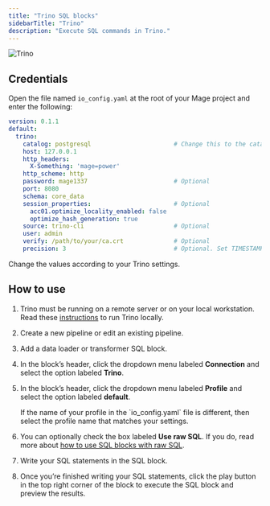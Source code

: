 ```yaml
---
title: "Trino SQL blocks"
sidebarTitle: "Trino"
description: "Execute SQL commands in Trino."
---
```


<img
  alt="Trino"
  src="https://dbdb.io/media/logos/trino.png"
/>

## Credentials

Open the file named `io_config.yaml` at the root of your Mage project and enter the following:

```yaml
version: 0.1.1
default:
  trino:
    catalog: postgresql                       # Change this to the catalog of your choice
    host: 127.0.0.1
    http_headers:
      X-Something: 'mage=power'
    http_scheme: http
    password: mage1337                        # Optional
    port: 8080
    schema: core_data
    session_properties:                       # Optional
      acc01.optimize_locality_enabled: false
      optimize_hash_generation: true
    source: trino-cli                         # Optional
    user: admin
    verify: /path/to/your/ca.crt              # Optional
    precision: 3                              # Optional. Set TIMESTAMP(n) precision
```

<Note>Change the values according to your Trino settings.</Note>

## How to use

1. Trino must be running on a remote server or on your local workstation.
Read these [instructions](https://github.com/mage-ai/mage-ai/blob/master/mage_integrations/mage_integrations/destinations/trino/README.md#run-trino-locally)
to run Trino locally.

1. Create a new pipeline or edit an existing pipeline.

1. Add a data loader or transformer SQL block.

1. In the block’s header, click the dropdown menu labeled <b>Connection</b> and select the option
labeled <b>Trino</b>.

1. In the block’s header, click the dropdown menu labeled <b>Profile</b> and select the option
labeled <b>default</b>.

    <Note>
        If the name of your profile in the `io_config.yaml` file is different,
        then select the profile name that matches your settings.
    </Note>

1. You can optionally check the box labeled <b>Use raw SQL</b>.
If you do, read more about [how to use SQL blocks with raw SQL](/guides/blocks/sql-blocks#using-raw-sql).

1. Write your SQL statements in the SQL block.

1. Once you’re finished writing your SQL statements,
click the play button in the top right corner of the block to execute the SQL block and preview
the results.

